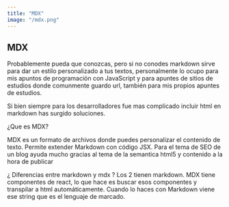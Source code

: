 ```yaml
---
title: "MDX"
image: "/mdx.png"
---
```


## MDX

Probablemente pueda que conozcas, pero si no conodes markdown sirve para dar un estilo personalizado
a tus textos, personalmente lo ocupo para mis apuntos de programación con JavaScript y para apuntes
de sitios de estudios donde comunmente guardo url, también para mis propios apuntes de estudios.

Si bien siempre para los desarrolladores fue mas complicado incluir html en markdown has surgido
soluciones.

¿Que es MDX?

MDX es un formato de archivos donde puedes personalizar el contenido de texto. Permite extender Markdown con código JSX.
Para el tema de SEO de un blog ayuda mucho gracias al tema de la semantica html5 y contenido a la hora de publicar

¿ Diferencias entre markdown y mdx ?
Los 2 tienen markdown. MDX tiene componentes de react, lo que hace es buscar esos componentes y transpilar a html
automáticamente. Cuando lo haces con Markdown viene ese string que es el lenguaje de marcado.
